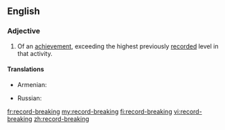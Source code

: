 ==English==

===Adjective===
{{en-adj|head=[[record]]-[[breaking]]}}
# Of an [[achievement]], exceeding the highest previously [[record]]ed level in that activity.

====Translations====
{{trans-top|exceeding the highest previously recorded level in that activity}}
* Armenian: {{t|hy|ռեկորդային}}
{{trans-mid}}
* Russian: {{t+|ru|рекордный|sc=Armn}}
{{trans-bottom}}

[[fr:record-breaking]]
[[my:record-breaking]]
[[fi:record-breaking]]
[[vi:record-breaking]]
[[zh:record-breaking]]